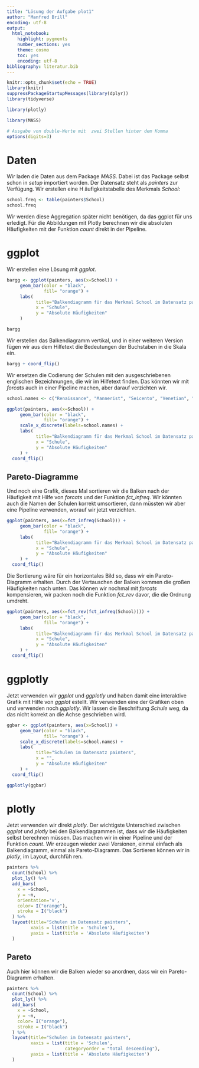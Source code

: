 ```yaml
---
title: "Lösung der Aufgabe plot1"
author: "Manfred Brill"
encoding: utf-8
output:
  html_notebook:
    highlight: pygments
    number_sections: yes
    theme: cosmo
    toc: yes
    encoding: utf-8
bibliography: literatur.bib    
---
```


```r
knitr::opts_chunk$set(echo = TRUE)
library(knitr)
suppressPackageStartupMessages(library(dplyr))
library(tidyverse)

library(plotly)

library(MASS)

# Ausgabe von double-Werte mit  zwei Stellen hinter dem Komma
options(digits=3)
```

# Daten
Wir laden die Daten aus dem Package *MASS*. Dabei ist das Package selbst schon in *setup* importiert worden. Der Datensatz steht
als *painters* zur Verfügung. Wir erstellen eine H äufigkeitstabelle des Merkmals *School*:

```r
school.freq <- table(painters$School)
school.freq
```
Wir werden diese Aggregation später nicht benötigen,
da das ggplot für uns erledigt. Für die Abbildungen 
mit Plotly berechnen wir die absoluten Häufigkeiten
mit der Funktion *count* direkt in der Pipeline.

# ggplot
Wir erstellen eine Lösung mit *ggplot*.

```r
bargg <- ggplot(painters, aes(x=School)) +
     geom_bar(color = "black",
              fill= "orange") +
     labs(
           title="Balkendiagramm für das Merkmal School im Datensatz painters",
           x = "Schule",
           y = "Absolute Häufigkeiten"
     )

bargg
```
Wir erstellen das Balkendiagramm vertikal, und in einer weiteren Version fügen wir aus dem Hilfetext die Bedeutungen der Buchstaben in die Skala ein.
```r
bargg + coord_flip()
```
Wir ersetzen die Codierung der Schulen mit den ausgeschriebenen
englischen Bezeichnungen, die wir im Hilfetext finden.
Das könnten wir mit *forcats* auch in einer Pipeline machen,
aber darauf verzichten wir.

```r
school.names <- c("Renaissance", "Mannerist", "Seicento", "Venetian", "Lombard", "Sixteenth Century", "Seventeenth Century", "French")

ggplot(painters, aes(x=School)) +
     geom_bar(color = "black",
              fill= "orange") +
     scale_x_discrete(labels=school.names) +
     labs(
           title="Balkendiagramm für das Merkmal School im Datensatz painters",
           x = "Schule",
           y = "Absolute Häufigkeiten"
     ) +
  coord_flip()
```
## Pareto-Diagramme
Und noch eine Grafik, dieses Mal sortieren wir die Balken
nach der Häufigkeit mit Hilfe von *forcats* und der Funktion
*fct_infreq*. Wir könnten auch die Namen der Schulen korrekt umsortieren, dann müssten wir aber eine Pipeline
verwenden, worauf wir jetzt verzichten.

```r
ggplot(painters, aes(x=fct_infreq(School))) +
     geom_bar(color = "black",
              fill= "orange") +
     labs(
           title="Balkendiagramm für das Merkmal School im Datensatz painters",
           x = "Schule",
           y = "Absolute Häufigkeiten"
     ) +
  coord_flip()
```
Die Sortierung wäre für ein horizontales Bild so, dass wir
ein Pareto-Diagramm erhalten. Durch der Vertauschen
der Balken kommen die großen Häufigkeiten nach unten.
Das können wir nochmal mit *forcats* kompensieren,
wir packen noch die Funktion *fct_rev* davor, die die
Ordnung umdreht.

```r
ggplot(painters, aes(x=fct_rev(fct_infreq(School)))) +
     geom_bar(color = "black",
              fill= "orange") +
     labs(
           title="Balkendiagramm für das Merkmal School im Datensatz painters",
           x = "Schule",
           y = "Absolute Häufigkeiten"
     ) +
  coord_flip()
```

# ggplotly
Jetzt verwenden wir *ggplot* und *ggplotly* und haben damit
eine interaktive Grafik mit Hilfe von *ggplot* estellt.
Wir verwenden eine der Grafiken oben und verwenden noch
*ggplotly*. Wir lassen die Beschriftung *Schule* weg,
da das nicht korrekt an die Achse geschrieben wird.

```r
ggbar <- ggplot(painters, aes(x=School)) +
     geom_bar(color = "black",
              fill= "orange") +
     scale_x_discrete(labels=school.names) +
     labs(
           title="Schulen im Datensatz painters",
           x = "",
           y = "Absolute Häufigkeiten"
     ) +
  coord_flip()

ggplotly(ggbar)
```

# plotly
Jetzt verwenden wir direkt *plotly*. Der wichtigste Unterschied
zwischen *ggplot* und *plotly* bei den Balkendiagrammen ist,
dass wir die Häufigkeiten selbst berechnen müssen. Das machen 
wir in einer Pipeline und der Funktion *count*. Wir erzeugen wieder
zwei Versionen, einmal einfach als Balkendiagramm, einmal als 
Pareto-Diagramm. Das Sortieren können wir in *plotly*,
im Layout, durchfüh
ren.

```r
painters %>%
  count(School) %>%
  plot_ly() %>%
  add_bars(
    x = ~School,
    y = ~n,
    orientation='v',
    color= I("orange"),
    stroke = I("black")
  ) %>%
  layout(title="Schulen im Datensatz painters",
         xaxis = list(title = 'Schulen'), 
         yaxis = list(title = 'Absolute Häufigkeiten')
  )
```
## Pareto
Auch hier können wir die Balken wieder so anordnen, dass wir ein
Pareto-Diagramm erhalten.

```r
painters %>%
  count(School) %>%
  plot_ly() %>%
  add_bars(
    x = ~School,
    y = ~n,
    color= I("orange"),
    stroke = I("black")
  ) %>%
  layout(title="Schulen im Datensatz painters",
         xaxis = list(title = 'Schulen',
                      categoryorder = "total descending"), 
         yaxis = list(title = 'Absolute Häufigkeiten')
  )
```